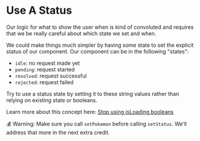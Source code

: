 # Use A Status

Our logic for what to show the user when is kind of convoluted and requires that
we be really careful about which state we set and when.

We could make things much simpler by having some state to set the explicit
status of our component. Our component can be in the following "states":

- `idle`: no request made yet
- `pending`: request started
- `resolved`: request successful
- `rejected`: request failed

Try to use a status state by setting it to these string values rather than
relying on existing state or booleans.

Learn more about this concept here:
[Stop using isLoading booleans](https://kentcdodds.com/blog/stop-using-isloading-booleans)

💰 Warning: Make sure you call `setPokemon` before calling `setStatus`. We'll
address that more in the next extra credit.

